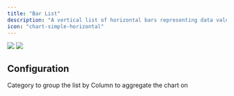 ```yaml
---
title: "Bar List"
description: "A vertical list of horizontal bars representing data values, used to compare multiple items' magnitudes visually"
icon: "chart-simple-horizontal"
---
```

<Frame>
  <img
    className="block dark:hidden"
    src="/images/content/charts/bar-list-light.png"
  />
  <img
    className="hidden dark:block"
    src="/images/content/charts/bar-list-dark.png"
/ >
</Frame>

## Configuration

<ResponseField name="X-Axis" type="string or numeric" required>
  Category to group the list by
</ResponseField>

<ResponseField name="Y-Axis" type="numeric" required>
  Column to aggregate the chart on
</ResponseField>
